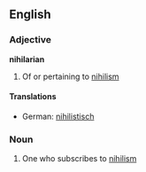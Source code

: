 ==English==

===Adjective===
'''nihilarian'''

# Of or pertaining to [[nihilism]]

====Translations====
* German: [[nihilistisch]]

===Noun===
{{en-noun}}

# One who subscribes to [[nihilism]]